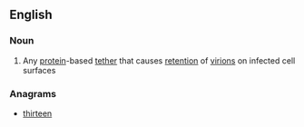 ==English==

===Noun===
{{en-noun}}

# {{context|biology}} Any [[protein]]-based [[tether]] that causes [[retention]] of [[virion]]s on infected cell surfaces

===Anagrams===
* [[thirteen#English|thirteen]]